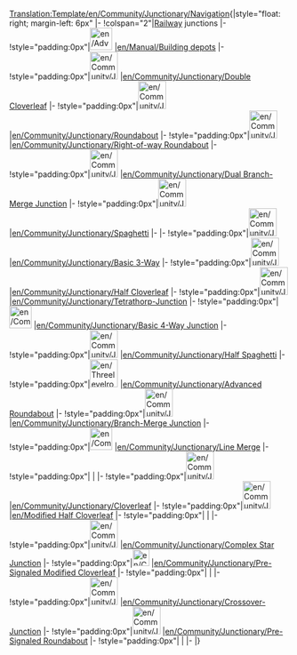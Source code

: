 <noinclude>[[Translation:Template/en/Community/Junctionary/Navigation]]</noinclude>{|style="float: right; margin-left: 6px"
|-
!colspan="2"|[[en/Manual/Railway construction|Railway]] junctions
|-
!style="padding:0px"|[[File:en/Advdepot2.png|40px]]
|[[en/Manual/Building depots]]
|-
!style="padding:0px"|[[File:en/Community/Junctionary/Double cloverleaf.png|50px]]
|[[en/Community/Junctionary/Double Cloverleaf]]
|-
!style="padding:0px"|[[File:en/Community/Junctionary/Roundabout.png|50px]]
|[[en/Community/Junctionary/Roundabout]]
|-
!style="padding:0px"|[[File:en/Community/Junctionary/AdvancedMain4WaySmall.png|50px]]
|[[en/Community/Junctionary/Right-of-way Roundabout]]
|-
!style="padding:0px"|[[File:en/Community/Junctionary/DuelBranchMerge.png|50px]]
|[[en/Community/Junctionary/Dual Branch-Merge Junction]]
|-
!style="padding:0px"|[[File:en/Community/Junctionary/Spaghetti.png|50px]]
|[[en/Community/Junctionary/Spaghetti]]
|-
|-
!style="padding:0px"|[[File:en/Community/Junctionary/3way basic3.png|50px]]
|[[en/Community/Junctionary/Basic 3-Way]]
|-
!style="padding:0px"|[[File:en/Community/Junctionary/3way halfcloverleaf.png|50px]]
|[[en/Community/Junctionary/Half Cloverleaf]]
|-
!style="padding:0px"|[[File:en/Community/Junctionary/Ttj-orig.png|50px]]
|[[en/Community/Junctionary/Tetrathorp-Junction]]
|-
!style="padding:0px"|[[File:en/Community/Junctionary/Basic4.png|40px]]
|[[en/Community/Junctionary/Basic 4-Way Junction]]
|-
!style="padding:0px"|[[File:en/Community/Junctionary/3way halfspaghetti.png|50px]]
|[[en/Community/Junctionary/Half Spaghetti]]
|-
!style="padding:0px"|[[File:en/Threelevelroundabout.png|50px]]
|[[en/Community/Junctionary/Advanced Roundabout]]
|-
!style="padding:0px"|[[File:en/Community/Junctionary/Branch-Merge Junction.png|50px]]
|[[en/Community/Junctionary/Branch-Merge Junction]]
|-
!style="padding:0px"|[[File:en/Community/Junctionary/3way trackmerge.png|40px]]
|[[en/Community/Junctionary/Line Merge]]
|-
!style="padding:0px"|
|
|-
!style="padding:0px"|[[File:en/Community/Junctionary/Cloverleaf.png|50px]]
|[[en/Community/Junctionary/Cloverleaf]]
|-
!style="padding:0px"|[[File:en/Community/Junctionary/3way modhclover.png|50px]]
|[[en/Modified Half Cloverleaf]]
|-
!style="padding:0px"|
|
|-
!style="padding:0px"|[[File:en/Community/Junctionary/Lgroundabout.png|50px]]
|[[en/Community/Junctionary/Complex Star Junction]]
|-
!style="padding:0px"|[[File:en/Community/Junctionary/Presig mod cloverleaf.png|30px]]
|[[en/Community/Junctionary/Pre-Signaled Modified Cloverleaf]]
|-
!style="padding:0px"|
|
|-
!style="padding:0px"|[[File:en/Community/Junctionary/Cjunction.png|50px]]
|[[en/Community/Junctionary/Crossover-Junction]]
|-
!style="padding:0px"|[[File:en/Community/Junctionary/PresignaledRoundAbout.png|50px]]
|[[en/Community/Junctionary/Pre-Signaled Roundabout]]
|-
!style="padding:0px"|
|
|-
|}